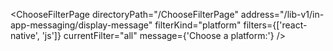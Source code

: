 

<ChooseFilterPage
  directoryPath="/ChooseFilterPage"
  address="/lib-v1/in-app-messaging/display-message"
  filterKind="platform"
  filters={['react-native', 'js']}
  currentFilter="all"
  message={'Choose a platform:'}
/>
